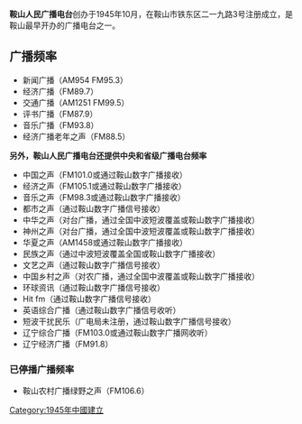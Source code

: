 {{unreferenced|time=2014-11-21T04:36:14+00:00}}
{{广播电台
| 電臺名稱 = 鞍山人民广播电台
| 英文名稱 = 
| 原文名称 = 
| 電臺圖片檔案 = 
| 電臺圖片尺寸 =  
| 電臺圖片名稱 = 
| 通称 = 
| 缩写 =  
| 所屬國家 = {{CHN}}
| 總部所在 = {{CHN}}[[辽宁省|辽宁省]][[鞍山市|鞍山市]]
| 播放地區 = [[鞍山市|鞍山市]]
| 開播日期 = 1945年10月
| 停播日期 = 
| 電臺呼號 = 
| 类型 = 
| 宗教 = 
| 主要语言 = [[普通话|普通话]]
| 使用频段= [[FM|FM]]、[[中波|中波]]
| 電臺口號 = 
| 隶属 = 鞍山市广播电视局
| 擁有者 = 鞍山市广播电视局
| 持股者 =
| 董事长 =  
| 前電臺名稱 = 
| 被取代名稱 = 
| 前頻道呼號 = 
| 被取代呼號 =
| 集團同類頻道 = 新闻广播、经济广播<br/>交通广播、评书广播<br/>音乐广播
| 重播服務頻道 = 
| 電臺官方網站 = http://www.astv.com.cn 
}}
'''鞍山人民广播电台'''创办于1945年10月，在鞍山市铁东区二一九路3号注册成立，是鞍山最早开办的广播电台之一。

==广播频率==
*新闻广播（AM954 FM95.3）
*经济广播（FM89.7）
*交通广播（AM1251 FM99.5）
*评书广播（FM87.9）
*音乐广播（FM93.8）
*经济广播老年之声（FM88.5）
'''另外，鞍山人民广播电台还提供中央和省级广播电台频率'''
*中国之声（FM101.0或通过鞍山数字广播接收）
*经济之声（FM105.1或通过鞍山数字广播接收）
*音乐之声（FM98.3或通过鞍山数字广播接收）
*都市之声（通过鞍山数字广播信号接收）
*中华之声（对台广播，通过全国中波短波覆盖或鞍山数字广播接收）
*神州之声（对台广播，通过全国中波短波覆盖或鞍山数字广播接收）
*华夏之声（AM1458或通过鞍山数字广播接收）
*民族之声（通过中波短波覆盖全国或鞍山数字广播接收）
*文艺之声（通过鞍山数字广播信号接收）
*中国乡村之声（对农广播，通过全国中波覆盖或鞍山数字广播接收）
*环球资讯（通过鞍山数字广播信号接收）
*Hit fm（通过鞍山数字广播信号接收）
*英语综合广播（通过鞍山数字广播信号收听）
*短波干扰民乐（广电局未注册，通过鞍山数字广播信号接收）
*辽宁综合广播（FM103.0或通过鞍山数字广播网收听）
*辽宁经济广播（FM91.8）
===已停播广播频率===
*鞍山农村广播绿野之声（FM106.6）
[[Category:1945年中國建立|Category:1945年中國建立]]
{{辽宁省的电台}}